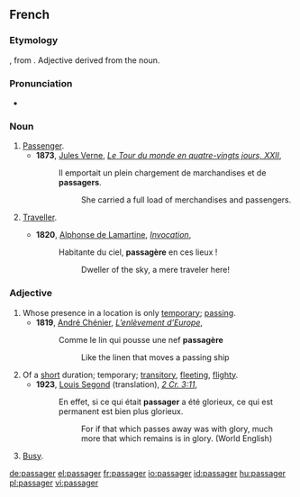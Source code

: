 ==French==

===Etymology===
{{MF.}} {{term|passagier}}, from {{term|passage}}. Adjective derived from the noun.

===Pronunciation===
*{{audio|Fr-passager.ogg|audio}}

===Noun===
{{fr-noun|m|s|passagère}}

# [[passenger|Passenger]].
#*'''1873''', [[w:Jules Verne|Jules Verne]], ''[[s:Le Tour du monde en quatre-vingts jours - Chapitre 22|Le Tour du monde en quatre-vingts jours, XXII]]'',
#*: Il emportait un plein chargement de marchandises et de '''passagers'''.
#*:: She carried a full load of merchandises and passengers.
# {{archaic|lang=fr}} [[traveller|Traveller]].
#*'''1820''', [[w:Alphonse de Lamartine|Alphonse de Lamartine]], ''[[s:Invocation|Invocation]]'',
#*: Habitante du ciel, '''passagère''' en ces lieux !
#*:: Dweller of the sky, a mere traveler here!

===Adjective===
{{fr-adj|f=passagère}}

# Whose presence in a location is only [[temporary]]; [[passing]].
#*'''1819''', [[w:André Chénier|André Chénier]], ''[[s:L’enlèvement d’Europe|L’enlèvement d’Europe]]'',
#*:Comme le lin qui pousse une nef '''passagère'''
#*::Like the linen that moves a passing ship
# Of a [[short]] duration; temporary; [[transitory]], [[fleeting]], [[flighty]].
#*'''1923''', [[w:Louis Segond|Louis Segond]] (translation), ''[[s:Deuxième épître aux Corinthiens - Crampon|2 Cr. 3:11]]'',
#*:En effet, si ce qui était '''passager''' a été glorieux, ce qui est permanent est bien plus glorieux.
#*::For if that which passes away was with glory, much more that which remains is in glory. (World English)
# {{informal|of a street or place|lang=fr}} [[Busy]].

[[de:passager]]
[[el:passager]]
[[fr:passager]]
[[io:passager]]
[[id:passager]]
[[hu:passager]]
[[pl:passager]]
[[vi:passager]]